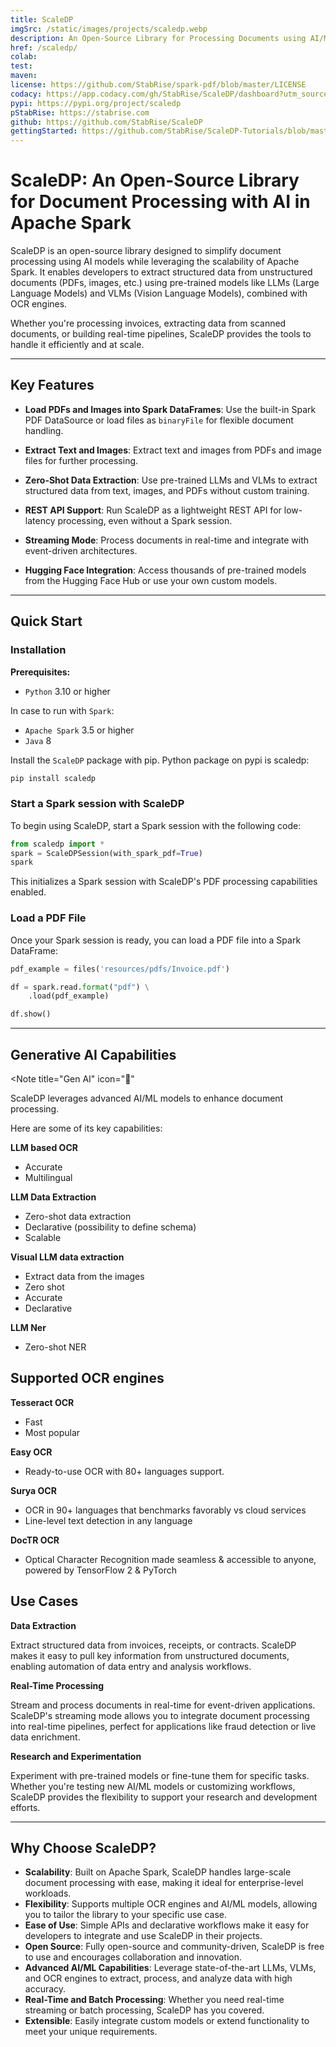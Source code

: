 ```yaml
---
title: ScaleDP
imgSrc: /static/images/projects/scaledp.webp
description: An Open-Source Library for Processing Documents using AI/ML in Apache Spark.
href: /scaledp/
colab:
test:
maven:
license: https://github.com/StabRise/spark-pdf/blob/master/LICENSE
codacy: https://app.codacy.com/gh/StabRise/ScaleDP/dashboard?utm_source=gh&utm_medium=referral&utm_content=&utm_campaign=Badge_grade
pypi: https://pypi.org/project/scaledp
pStabRise: https://stabrise.com
github: https://github.com/StabRise/ScaleDP
gettingStarted: https://github.com/StabRise/ScaleDP-Tutorials/blob/master/1.QuickStart.ipynb
---
```


# ScaleDP: An Open-Source Library for Document Processing with AI in Apache Spark

ScaleDP is an open-source library designed to simplify document processing
using AI models while leveraging the scalability of Apache Spark. It enables
developers to extract structured data from unstructured documents (PDFs,
images, etc.) using pre-trained models like LLMs (Large Language Models)
and VLMs (Vision Language Models), combined with OCR engines.

Whether you're processing invoices, extracting data from scanned documents, or
building real-time pipelines, ScaleDP provides the tools to handle it efficiently
and at scale.

---

## Key Features

- **Load PDFs and Images into Spark DataFrames**:
Use the built-in Spark PDF DataSource or load files as `binaryFile` for flexible document handling.

- **Extract Text and Images**:
Extract text and images from PDFs and image files for further processing.

- **Zero-Shot Data Extraction**:
Use pre-trained LLMs and VLMs to extract structured data from text, images, and PDFs without custom training.

- **REST API Support**:
Run ScaleDP as a lightweight REST API for low-latency processing, even without a Spark session.

- **Streaming Mode**:
Process documents in real-time and integrate with event-driven architectures.

- **Hugging Face Integration**:
Access thousands of pre-trained models from the Hugging Face Hub or use your own custom models.

---



## Quick Start

### Installation

**Prerequisites:**

- `Python` 3.10 or higher

In case to run with `Spark`:

- `Apache Spark` 3.5 or higher
- `Java` 8


Install the `ScaleDP` package with pip. Python package on pypi is scaledp:

```bash
pip install scaledp
```

### Start a Spark session with ScaleDP

To begin using ScaleDP, start a Spark session with the following code:

```python
from scaledp import *
spark = ScaleDPSession(with_spark_pdf=True)
spark
```

This initializes a Spark session with ScaleDP's PDF processing capabilities enabled.

### Load a PDF File

Once your Spark session is ready, you can load a PDF file into a Spark DataFrame:

```python
pdf_example = files('resources/pdfs/Invoice.pdf')

df = spark.read.format("pdf") \
    .load(pdf_example)

df.show()
```
---

## Generative AI Capabilities


<Note
  title="Gen AI"
  icon="🚀"
>
  ScaleDP leverages advanced AI/ML models to enhance document processing.
</Note>

Here are some of its key capabilities:

**LLM based OCR**
 - Accurate
 - Multilingual

**LLM Data Extraction**
 - Zero-shot data extraction
 - Declarative (possibility to define schema)
 - Scalable

**Visual LLM data extraction**
 - Extract data from the images
 - Zero shot
 - Accurate
 - Declarative

**LLM Ner**
 - Zero-shot NER

## Supported OCR engines

**Tesseract OCR**
 - Fast
 - Most popular

**Easy OCR**
 - Ready-to-use OCR with 80+ languages support.

**Surya OCR**
 - OCR in 90+ languages that benchmarks favorably vs cloud services
 - Line-level text detection in any language

**DocTR OCR**
 - Optical Character Recognition made seamless & accessible to anyone, powered by TensorFlow 2 & PyTorch


## Use Cases

**Data Extraction**

Extract structured data from invoices, receipts, or contracts. ScaleDP makes it easy to pull key information from unstructured documents, enabling automation of data entry and analysis workflows.

**Real-Time Processing**

Stream and process documents in real-time for event-driven applications. ScaleDP's streaming mode allows you to integrate document processing into real-time pipelines, perfect for applications like fraud detection or live data enrichment.

**Research and Experimentation**

Experiment with pre-trained models or fine-tune them for specific tasks. Whether you're testing new AI/ML models or customizing workflows, ScaleDP provides the flexibility to support your research and development efforts.

---

## Why Choose ScaleDP?

- **Scalability**: Built on Apache Spark, ScaleDP handles large-scale document processing with ease, making it ideal for enterprise-level workloads.
- **Flexibility**: Supports multiple OCR engines and AI/ML models, allowing you to tailor the library to your specific use case.
- **Ease of Use**: Simple APIs and declarative workflows make it easy for developers to integrate and use ScaleDP in their projects.
- **Open Source**: Fully open-source and community-driven, ScaleDP is free to use and encourages collaboration and innovation.
- **Advanced AI/ML Capabilities**: Leverage state-of-the-art LLMs, VLMs, and OCR engines to extract, process, and analyze data with high accuracy.
- **Real-Time and Batch Processing**: Whether you need real-time streaming or batch processing, ScaleDP has you covered.
- **Extensible**: Easily integrate custom models or extend functionality to meet your unique requirements.

